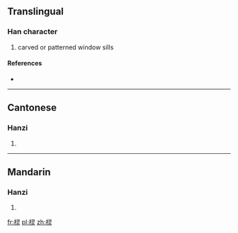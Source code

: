 {{also|欞}}
==Translingual==

===Han character===
{{Han char|rn=75|rad=木|as=07|sn=11|four=|canj=木尸一火 (DSMF)}}

# carved or patterned window sills

====References====
* {{Han ref|kx=0531.131|hdz=21221.060|uh=68C2|ud=26818}}

----

==Cantonese==

===Hanzi===
{{yue-hanzi|jyut=|y=ling4|tra=欞}}

# {{defn|lang=yue|sort=木07}}

----

==Mandarin==

===Hanzi===
{{cmn-hanzi|tra=欞|pin=[[líng]] ([[ling2]]), [[lún]] ([[lun2]])|wg=ling<sup>2</sup>, lun<sup>2</sup>}}

# {{defn|lang=cmn|sort=木07}}

[[fr:棂]]
[[pl:棂]]
[[zh:棂]]